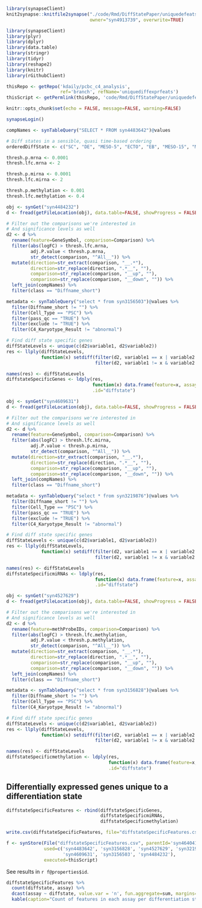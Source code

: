 ```r
library(synapseClient)
knit2synapse::knitfile2synapse("./code/Rmd/DiffStatePaper/uniquedefeats.Rmd", 
                               owner="syn4913739", overwrite=TRUE)
```

```r
library(synapseClient)
library(plyr)
library(dplyr)
library(data.table)
library(stringr)
library(tidyr)
library(reshape2)
library(knitr)
library(rGithubClient)

thisRepo <- getRepo('kdaily/pcbc_c4_analysis', 
                    ref='branch', refName='uniquediffexprfeats')
thisScript <- getPermlink(thisRepo, 'code/Rmd/DiffStatePaper/uniquedefeats.Rmd')

knitr::opts_chunk$set(echo = FALSE, message=FALSE, warning=FALSE)

synapseLogin()

compNames <- synTableQuery("SELECT * FROM syn4483642")@values

# Diff states in a sensible, quasi time-based ordering
orderedDiffState <- c("SC", "DE", "MESO-5", "ECTO", "EB", "MESO-15", "MESO-30")

thresh.p.mrna <- 0.0001
thresh.lfc.mrna <- 2

thresh.p.mirna <- 0.0001
thresh.lfc.mirna <- 2

thresh.p.methylation <- 0.001
thresh.lfc.methylation <- 0.4

```

```r
obj <- synGet("syn4484232")
d <- fread(getFileLocation(obj), data.table=FALSE, showProgress = FALSE)

# Filter out the comparisons we're interested in
# And significance levels as well
d2 <- d %>% 
  rename(feature=GeneSymbol, comparison=Comparison) %>%
  filter(abs(logFC) > thresh.lfc.mrna,
         adj.P.value < thresh.p.mrna,
         str_detect(comparison, "^All__")) %>%
  mutate(direction=str_extract(comparison, "__.*"),
         direction=str_replace(direction, ".*__", ""),
         comparison=str_replace(comparison, "__up", ""),
         comparison=str_replace(comparison, "__down", "")) %>%
  left_join(compNames) %>%
  filter(class == "Diffname_short")

metadata <- synTableQuery("select * from syn3156503")@values %>%
  filter(Diffname_short != "") %>%
  filter(Cell_Type == "PSC") %>%  
  filter(pass_qc == "TRUE") %>%
  filter(exclude != "TRUE") %>%
  filter(C4_Karyotype_Result != "abnormal")

# Find diff state specific genes
diffStateLevels <- unique(c(d2$variable1, d2$variable2))
res <- llply(diffStateLevels,
             function(x) setdiff(filter(d2, variable1 == x | variable2 == x)$feature, 
                                 filter(d2, variable1 != x & variable2 != x)$feature))

names(res) <- diffStateLevels
diffstateSpecificGenes <- ldply(res, 
                                function(x) data.frame(feature=x, assay="mRNA"),
                                .id="diffstate")
```

```r
obj <- synGet("syn4609631")
d <- fread(getFileLocation(obj), data.table=FALSE, showProgress = FALSE)

# Filter out the comparisons we're interested in
# And significance levels as well
d2 <- d %>% 
  rename(feature=GeneSymbol, comparison=Comparison) %>%
  filter(abs(logFC) > thresh.lfc.mirna,
         adj.P.value < thresh.p.mirna,
         str_detect(comparison, "^All__")) %>%
  mutate(direction=str_extract(comparison, "__.*"),
         direction=str_replace(direction, ".*__", ""),
         comparison=str_replace(comparison, "__up", ""),
         comparison=str_replace(comparison, "__down", "")) %>%
  left_join(compNames) %>%
  filter(class == "Diffname_short")

metadata <- synTableQuery("select * from syn3219876")@values %>%
  filter(Diffname_short != "") %>%
  filter(Cell_Type == "PSC") %>%  
  filter(pass_qc == "TRUE") %>%
  filter(exclude != "TRUE") %>%
  filter(C4_Karyotype_Result != "abnormal")

# Find diff state specific genes
diffStateLevels <- unique(c(d2$variable1, d2$variable2))
res <- llply(diffStateLevels,
             function(x) setdiff(filter(d2, variable1 == x | variable2 == x)$feature, 
                                 filter(d2, variable1 != x & variable2 != x)$feature))

names(res) <- diffStateLevels
diffstateSpecificmiRNAs <- ldply(res,
                                 function(x) data.frame(feature=x, assay="miRNA"),
                                 .id="diffstate")

```

```r
obj <- synGet("syn4527629")
d <- fread(getFileLocation(obj), data.table=FALSE, showProgress = FALSE)

# Filter out the comparisons we're interested in
# And significance levels as well
d2 <- d %>% 
  rename(feature=methProbeIDs, comparison=Comparison) %>%
  filter(abs(logFC) > thresh.lfc.methylation,
         adj.P.value < thresh.p.methylation,
         str_detect(comparison, "^All__")) %>%
  mutate(direction=str_extract(comparison, "__.*"),
         direction=str_replace(direction, ".*__", ""),
         comparison=str_replace(comparison, "__up", ""),
         comparison=str_replace(comparison, "__down", "")) %>%
  left_join(compNames) %>%
  filter(class == "Diffname_short")

metadata <- synTableQuery("select * from syn3156828")@values %>%
  filter(Diffname_short != "") %>%
  filter(Cell_Type == "PSC") %>%  
  filter(C4_Karyotype_Result != "abnormal")

# Find diff state specific genes
diffStateLevels <- unique(c(d2$variable1, d2$variable2))
res <- llply(diffStateLevels,
             function(x) setdiff(filter(d2, variable1 == x | variable2 == x)$feature, 
                                 filter(d2, variable1 != x & variable2 != x)$feature))

names(res) <- diffStateLevels
diffstateSpecificmethylation <- ldply(res, 
                                      function(x) data.frame(feature=x, assay="methylation"), 
                                      .id="diffstate")
```

## Differentially expressed genes unique to a differentiation state
```r
diffstateSpecificFeatures <- rbind(diffstateSpecificGenes, 
                                   diffstateSpecificmiRNAs,
                                   diffstateSpecificmethylation) 

write.csv(diffstateSpecificFeatures, file="diffstateSpecificFeatures.csv")
```
```r
f <- synStore(File("diffstateSpecificFeatures.csv", parentId='syn4640410'),
              used=c('syn4483642', 'syn3156828', 'syn4527629', 'syn3219876',
                     'syn4609631', 'syn3156503', 'syn4484232'),
              executed=thisScript)
```
See results in `r f@properties$id`.
```r
diffstateSpecificFeatures %>% 
  count(diffstate, assay) %>%
  dcast(assay ~ diffstate, value.var = 'n', fun.aggregate=sum, margins="diffstate") %>%
  kable(caption="Count of features in each assay per differentiation state.")
```
